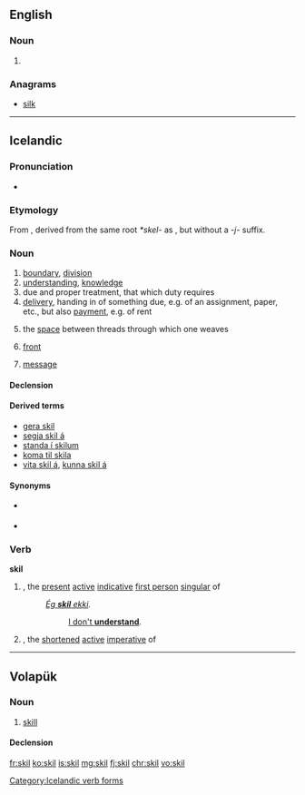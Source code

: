 ==English==

===Noun===
{{en-noun}}

# {{obsolete spelling of|skill|lang=en}}

===Anagrams===
* [[silk#English|silk]]

----

==Icelandic==

===Pronunciation===
* {{IPA|/scɪːl/|lang=is}}
*: {{rhymes|ɪːl|lang=is}}

===Etymology===
From {{etyl|non|is}} {{term|skil|lang=non}}, derived from the same root ''*skel-'' as {{term|skilja||to separate, to understand|lang=is}}, but without a ''-j-'' suffix.

===Noun===
{{head|is|noun|g=n-p}}

# [[boundary]], [[division]]
# [[understanding]], [[knowledge]]
# due and proper treatment, that which duty requires
# [[delivery]], handing in of something due, e.g. of an assignment, paper, etc., but also [[payment]], e.g. of rent
# {{context|weaving|lang=is}} the [[space]] between threads through which one weaves
# {{context|meteorology|lang=is}} [[front]] {{gloss|transition zone between airmasses}}
# [[message]]

====Declension====
{{is-decl-noun-n-s|sk|i|l|sg=-}}

====Derived terms====
* [[gera skil]]
* [[segja skil á]]
* [[standa í skilum]]
* [[koma til skila]]
* [[vita skil á]], [[kunna skil á]]

====Synonyms====
* {{sense|boundary}} {{l|is|mörk}}
* {{sense|knowledge}} {{l|is|þekking}}

===Verb===
'''skil'''

# {{term|skil||I understand|lang=is}}, the [[present]] [[active]] [[indicative]] [[first person]] [[singular]] of {{term|skilja||to understand|lang=is}}
#: ''[[ég skil ekki|Ég '''skil''' ekki]].''
#:: [[I don't understand|I don't '''understand''']].
# {{term|skil||understand!|lang=is}}, the [[shortened]] [[active]] [[imperative]] of {{term|skilja||to understand|lang=is}}

[[Category:Icelandic verb forms]]

----

==Volapük==

===Noun===
{{vo-noun}}

# [[skill]]

====Declension====
{{vo-decl-noun}}

[[fr:skil]]
[[ko:skil]]
[[is:skil]]
[[mg:skil]]
[[fj:skil]]
[[chr:skil]]
[[vo:skil]]